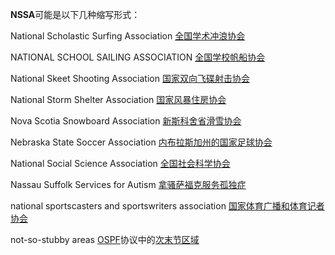 {{disambig|cat=四字拉丁字母缩写消歧义}}
'''NSSA'''可能是以下几种缩写形式：

National Scholastic Surfing Association [[全国学术冲浪协会|全国学术冲浪协会]] 

NATIONAL SCHOOL SAILING ASSOCIATION [[全国学校帆船协会|全国学校帆船协会]] 

National Skeet Shooting Association [[国家双向飞碟射击协会|国家双向飞碟射击协会]] 

National Storm Shelter Association [[国家风暴住房协会|国家风暴住房协会]] 

Nova Scotia Snowboard Association [[新斯科舍省滑雪协会|新斯科舍省滑雪协会]] 

Nebraska State Soccer Association [[内布拉斯加州的国家足球协会|内布拉斯加州的国家足球协会]] 

National Social Science Association [[全国社会科学协会|全国社会科学协会]] 

Nassau Suffolk Services for Autism [[拿骚萨福克服务孤独症|拿骚萨福克服务孤独症]] 

national sportscasters and sportswriters association [[国家体育广播和体育记者协会|国家体育广播和体育记者协会]]

not-so-stubby areas [[OSPF|OSPF]]协议中的[[次末节区域|次末节区域]]